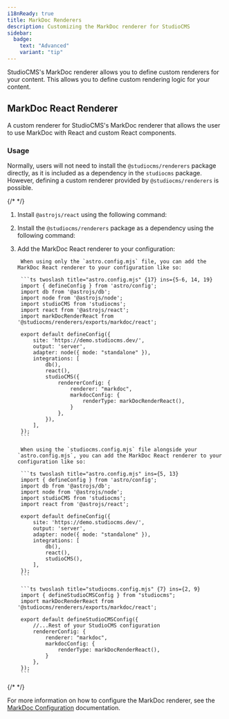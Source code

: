 ```yaml
---
i18nReady: true
title: MarkDoc Renderers
description: Customizing the MarkDoc renderer for StudioCMS
sidebar:
  badge:
    text: "Advanced"
    variant: "tip"
---
```



StudioCMS's MarkDoc renderer allows you to define custom renderers for your content. This allows you to define custom rendering logic for your content.

## MarkDoc React Renderer

A custom renderer for StudioCMS's MarkDoc renderer that allows the user to use MarkDoc with React and custom React components.

### Usage

Normally, users will not need to install the `@studiocms/renderers` package directly, as it is included as a dependency in the `studiocms` package. However, defining a custom renderer provided by `@studiocms/renderers` is possible.

{/* <Steps> */}

1. Install `@astrojs/react` using the following command:

   <PackageManagers pkg="@astrojs/react" />

2. Install the `@studiocms/renderers` package as a dependency using the following command:

   <PackageManagers pkg="@studiocms/renderers" />

3. Add the MarkDoc React renderer to your configuration:

    <Tabs syncKey="Config">
    <TabItem label="astro.config.mjs">

        When using only the `astro.config.mjs` file, you can add the MarkDoc React renderer to your configuration like so:

        ```ts twoslash title="astro.config.mjs" {17} ins={5-6, 14, 19}
        import { defineConfig } from 'astro/config';
        import db from '@astrojs/db';
        import node from '@astrojs/node';
        import studioCMS from 'studiocms';
        import react from '@astrojs/react'; 
        import markDocRenderReact from '@studiocms/renderers/exports/markdoc/react'; 

        export default defineConfig({
            site: 'https://demo.studiocms.dev/',
            output: 'server',
            adapter: node({ mode: "standalone" }),
            integrations: [
                db(),
                react(), 
                studioCMS({
                    rendererConfig: {
                        renderer: "markdoc",
                        markdocConfig: {
                            renderType: markDocRenderReact(),
                        }
                    },
                }),
            ],
        });
        ```
    </TabItem>
        
    <TabItem label="studiocms.config.mjs">

        When using the `studiocms.config.mjs` file alongside your `astro.config.mjs`, you can add the MarkDoc React renderer to your configuration like so:

        ```ts twoslash title="astro.config.mjs" ins={5, 13}
        import { defineConfig } from 'astro/config';
        import db from '@astrojs/db';
        import node from '@astrojs/node';
        import studioCMS from 'studiocms';
        import react from '@astrojs/react'; 

        export default defineConfig({
            site: 'https://demo.studiocms.dev/',
            output: 'server',
            adapter: node({ mode: "standalone" }),
            integrations: [
                db(),
                react(),
                studioCMS(),
            ],
        });
        ```

        ```ts twoslash title="studiocms.config.mjs" {7} ins={2, 9}
        import { defineStudioCMSConfig } from "studiocms";
        import markDocRenderReact from '@studiocms/renderers/exports/markdoc/react';

        export default defineStudioCMSConfig({
            //...Rest of your StudioCMS configuration
            rendererConfig: {
                renderer: "markdoc",
                markdocConfig: {
                    renderType: markDocRenderReact(),
                }
            },
        });
        ```
    </TabItem>
    </Tabs>
{/* </Steps> */}

<ReadMore>For more information on how to configure the MarkDoc renderer, see the [MarkDoc Configuration](/config-reference/markdoc-config/) documentation.</ReadMore>

